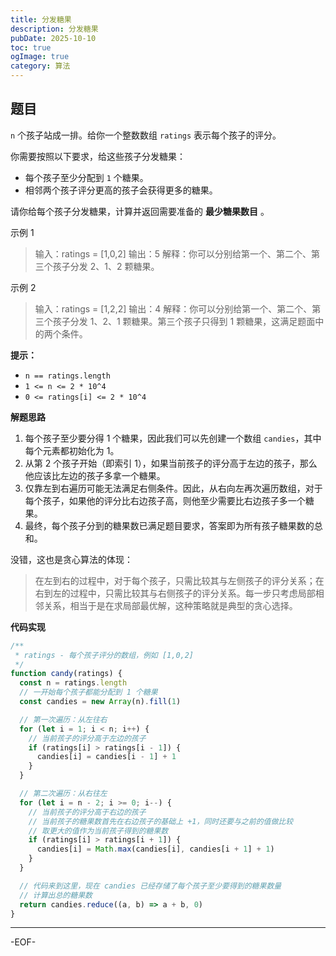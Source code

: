 ```yaml
---
title: 分发糖果
description: 分发糖果
pubDate: 2025-10-10
toc: true
ogImage: true
category: 算法
---
```


## 题目

`n` 个孩子站成一排。给你一个整数数组 `ratings` 表示每个孩子的评分。

你需要按照以下要求，给这些孩子分发糖果：

- 每个孩子至少分配到 `1` 个糖果。
- 相邻两个孩子评分更高的孩子会获得更多的糖果。

请你给每个孩子分发糖果，计算并返回需要准备的 **最少糖果数目** 。

示例 1

> 输入：ratings = [1,0,2]
> 输出：5
> 解释：你可以分别给第一个、第二个、第三个孩子分发 2、1、2 颗糖果。

示例 2

> 输入：ratings = [1,2,2]
> 输出：4
> 解释：你可以分别给第一个、第二个、第三个孩子分发 1、2、1 颗糖果。第三个孩子只得到 1 颗糖果，这满足题面中的两个条件。

**提示：**

- `n == ratings.length`
- `1 <= n <= 2 * 10^4`
- `0 <= ratings[i] <= 2 * 10^4`

**解题思路**

1. 每个孩子至少要分得 1 个糖果，因此我们可以先创建一个数组 `candies`，其中每个元素都初始化为 1。
2. 从第 2 个孩子开始（即索引 1），如果当前孩子的评分高于左边的孩子，那么他应该比左边的孩子多拿一个糖果。
3. 仅靠左到右遍历可能无法满足右侧条件。因此，从右向左再次遍历数组，对于每个孩子，如果他的评分比右边孩子高，则他至少需要比右边孩子多一个糖果。
4. 最终，每个孩子分到的糖果数已满足题目要求，答案即为所有孩子糖果数的总和。

没错，这也是贪心算法的体现：

> 在左到右的过程中，对于每个孩子，只需比较其与左侧孩子的评分关系；在右到左的过程中，只需比较其与右侧孩子的评分关系。每一步只考虑局部相邻关系，相当于是在求局部最优解，这种策略就是典型的贪心选择。

**代码实现**

```js
/**
 * ratings - 每个孩子评分的数组，例如 [1,0,2]
 */
function candy(ratings) {
  const n = ratings.length
  // 一开始每个孩子都能分配到 1 个糖果
  const candies = new Array(n).fill(1)

  // 第一次遍历：从左往右
  for (let i = 1; i < n; i++) {
    // 当前孩子的评分高于左边的孩子
    if (ratings[i] > ratings[i - 1]) {
      candies[i] = candies[i - 1] + 1
    }
  }

  // 第二次遍历：从右往左
  for (let i = n - 2; i >= 0; i--) {
    // 当前孩子的评分高于右边的孩子
    // 当前孩子的糖果数首先在右边孩子的基础上 +1，同时还要与之前的值做比较
    // 取更大的值作为当前孩子得到的糖果数
    if (ratings[i] > ratings[i + 1]) {
      candies[i] = Math.max(candies[i], candies[i + 1] + 1)
    }
  }

  // 代码来到这里，现在 candies 已经存储了每个孩子至少要得到的糖果数量
  // 计算出总的糖果数
  return candies.reduce((a, b) => a + b, 0)
}
```

---

-EOF-
